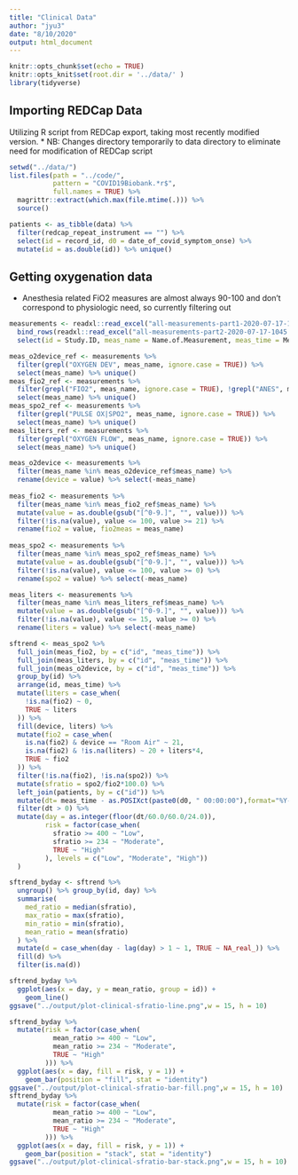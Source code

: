 ```yaml
---
title: "Clinical Data"
author: "jyu3"
date: "8/10/2020"
output: html_document
---
```


```r
knitr::opts_chunk$set(echo = TRUE)
knitr::opts_knit$set(root.dir = '../data/' )
library(tidyverse)
```

## Importing REDCap Data

Utilizing R script from REDCap export, taking most recently modified version.
* NB: Changes directory temporarily to data directory to eliminate need for modification of REDCap script

```r
setwd("../data/")
list.files(path = "../code/",
           pattern = "COVID19Biobank.*r$",
           full.names = TRUE) %>%
  magrittr::extract(which.max(file.mtime(.))) %>%
  source()

patients <- as_tibble(data) %>%
  filter(redcap_repeat_instrument == "") %>%
  select(id = record_id, d0 = date_of_covid_symptom_onse) %>%
  mutate(id = as.double(id)) %>% unique()

```

## Getting oxygenation data
* Anesthesia related FiO2 measures are almost always 90-100 and don't correspond to physiologic need, so currently filtering out

```r
measurements <- readxl::read_excel("all-measurements-part1-2020-07-17-1044.xlsx") %>%
  bind_rows(readxl::read_excel("all-measurements-part2-2020-07-17-1045.xlsx")) %>%
  select(id = Study.ID, meas_name = Name.of.Measurement, meas_time = Measurement.Time, value = Value)

meas_o2device_ref <- measurements %>%
  filter(grepl("OXYGEN DEV", meas_name, ignore.case = TRUE)) %>%
  select(meas_name) %>% unique()
meas_fio2_ref <- measurements %>%
  filter(grepl("FIO2", meas_name, ignore.case = TRUE), !grepl("ANES", meas_name, ignore.case = TRUE)) %>%
  select(meas_name) %>% unique()
meas_spo2_ref <- measurements %>%
  filter(grepl("PULSE OX|SPO2", meas_name, ignore.case = TRUE)) %>%
  select(meas_name) %>% unique()
meas_liters_ref <- measurements %>%
  filter(grepl("OXYGEN FLOW", meas_name, ignore.case = TRUE)) %>%
  select(meas_name) %>% unique()

meas_o2device <- measurements %>%
  filter(meas_name %in% meas_o2device_ref$meas_name) %>%
  rename(device = value) %>% select(-meas_name)
  
meas_fio2 <- measurements %>%
  filter(meas_name %in% meas_fio2_ref$meas_name) %>%
  mutate(value = as.double(gsub("[^0-9.]", "", value))) %>%
  filter(!is.na(value), value <= 100, value >= 21) %>%
  rename(fio2 = value, fio2meas = meas_name)
  
meas_spo2 <- measurements %>%
  filter(meas_name %in% meas_spo2_ref$meas_name) %>%
  mutate(value = as.double(gsub("[^0-9.]", "", value))) %>%
  filter(!is.na(value), value <= 100, value >= 0) %>%
  rename(spo2 = value) %>% select(-meas_name)

meas_liters <- measurements %>%
  filter(meas_name %in% meas_liters_ref$meas_name) %>%
  mutate(value = as.double(gsub("[^0-9.]", "", value))) %>%
  filter(!is.na(value), value <= 15, value >= 0) %>%
  rename(liters = value) %>% select(-meas_name)

sftrend <- meas_spo2 %>%
  full_join(meas_fio2, by = c("id", "meas_time")) %>%
  full_join(meas_liters, by = c("id", "meas_time")) %>%
  full_join(meas_o2device, by = c("id", "meas_time")) %>%
  group_by(id) %>%
  arrange(id, meas_time) %>%
  mutate(liters = case_when(
    !is.na(fio2) ~ 0,
    TRUE ~ liters
  )) %>%
  fill(device, liters) %>%
  mutate(fio2 = case_when(
    is.na(fio2) & device == "Room Air" ~ 21,
    is.na(fio2) & !is.na(liters) ~ 20 + liters*4,
    TRUE ~ fio2
  )) %>%
  filter(!is.na(fio2), !is.na(spo2)) %>%
  mutate(sfratio = spo2/fio2*100.0) %>%
  left_join(patients, by = c("id")) %>%
  mutate(dt= meas_time - as.POSIXct(paste0(d0, " 00:00:00"),format="%Y-%m-%d %H:%M:%OS",tz="Etc/GMT-5")) %>%
  filter(dt > 0) %>%
  mutate(day = as.integer(floor(dt/60.0/60.0/24.0)),
         risk = factor(case_when(
           sfratio >= 400 ~ "Low",
           sfratio >= 234 ~ "Moderate",
           TRUE ~ "High"
         ), levels = c("Low", "Moderate", "High"))
  )

sftrend_byday <- sftrend %>% 
  ungroup() %>% group_by(id, day) %>%
  summarise(
    med_ratio = median(sfratio),
    max_ratio = max(sfratio),
    min_ratio = min(sfratio),
    mean_ratio = mean(sfratio)
  ) %>%
  mutate(d = case_when(day - lag(day) > 1 ~ 1, TRUE ~ NA_real_)) %>%
  fill(d) %>%
  filter(is.na(d))

sftrend_byday %>%
  ggplot(aes(x = day, y = mean_ratio, group = id)) +
    geom_line()
ggsave("../output/plot-clinical-sfratio-line.png",w = 15, h = 10)

sftrend_byday %>%
  mutate(risk = factor(case_when(
           mean_ratio >= 400 ~ "Low",
           mean_ratio >= 234 ~ "Moderate",
           TRUE ~ "High"
         ))) %>%
  ggplot(aes(x = day, fill = risk, y = 1)) +
    geom_bar(position = "fill", stat = "identity")
ggsave("../output/plot-clinical-sfratio-bar-fill.png",w = 15, h = 10)
sftrend_byday %>%
  mutate(risk = factor(case_when(
           mean_ratio >= 400 ~ "Low",
           mean_ratio >= 234 ~ "Moderate",
           TRUE ~ "High"
         ))) %>%
  ggplot(aes(x = day, fill = risk, y = 1)) +
    geom_bar(position = "stack", stat = "identity")
ggsave("../output/plot-clinical-sfratio-bar-stack.png",w = 15, h = 10)
```
